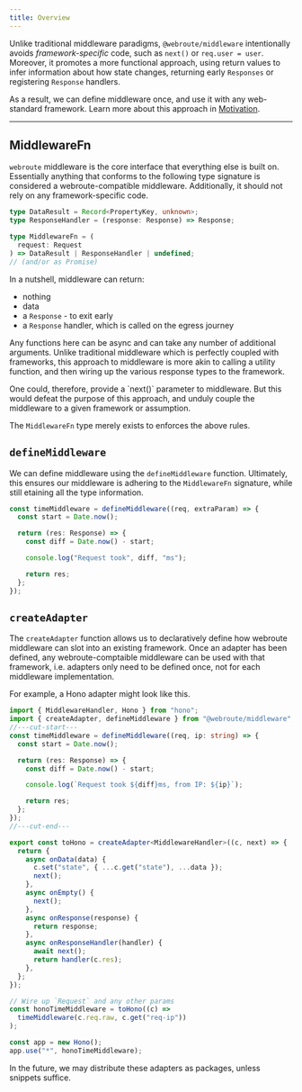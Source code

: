 ```yaml
---
title: Overview
---
```



<Install name="@webroute/middleware" />

Unlike traditional middleware paradigms, `@webroute/middleware` intentionally avoids _framework-specific_ code, such as `next()` or `req.user = user`. Moreover, it promotes a more functional approach, using return values to infer information about how state changes, returning early `Responses` or registering `Response` handlers.

As a result, we can define middleware once, and use it with any web-standard framework. Learn more about this approach in [Motivation](./motivation).

---

## MiddlewareFn

`webroute` middleware is the core interface that everything else is built on. Essentially anything that conforms to the following type signature is considered a webroute-compatible middleware. Additionally, it should not rely on any framework-specific code.

```ts
type DataResult = Record<PropertyKey, unknown>;
type ResponseHandler = (response: Response) => Response;

type MiddlewareFn = (
  request: Request
) => DataResult | ResponseHandler | undefined;
// (and/or as Promise)
```

In a nutshell, middleware can return:

- nothing
- data
- a `Response` - to exit early
- a `Response` handler, which is called on the egress journey

Any functions here can be async and can take any number of additional arguments. Unlike traditional middleware which is perfectly coupled with frameworks, this approach to middleware is more akin to calling a utility function, and then wiring up the various response types to the framework.

<Callout>
  One could, therefore, provide a `next()` parameter to middleware. But this
  would defeat the purpose of this approach, and unduly couple the middleware to
  a given framework or assumption.
</Callout>

The `MiddlewareFn` type merely exists to enforces the above rules.

## `defineMiddleware`

We can define middleware using the `defineMiddleware` function. Ultimately, this ensures our middleware is adhering to the `MiddlewareFn` signature, while still etaining all the type information.

```ts
const timeMiddleware = defineMiddleware((req, extraParam) => {
  const start = Date.now();

  return (res: Response) => {
    const diff = Date.now() - start;

    console.log("Request took", diff, "ms");

    return res;
  };
});
```

## `createAdapter`

The `createAdapter` function allows us to declaratively define how webroute middleware can slot into an existing framework. Once an adapter has been defined, any webroute-comptaible middleware can be used with that framework, i.e. adapters only need to be defined once, not for each middleware implementation.

For example, a Hono adapter might look like this.

```ts twoslash
import { MiddlewareHandler, Hono } from "hono";
import { createAdapter, defineMiddleware } from "@webroute/middleware";
//---cut-start---
const timeMiddleware = defineMiddleware((req, ip: string) => {
  const start = Date.now();

  return (res: Response) => {
    const diff = Date.now() - start;

    console.log(`Request took ${diff}ms, from IP: ${ip}`);

    return res;
  };
});
//---cut-end---

export const toHono = createAdapter<MiddlewareHandler>((c, next) => {
  return {
    async onData(data) {
      c.set("state", { ...c.get("state"), ...data });
      next();
    },
    async onEmpty() {
      next();
    },
    async onResponse(response) {
      return response;
    },
    async onResponseHandler(handler) {
      await next();
      return handler(c.res);
    },
  };
});

// Wire up `Request` and any other params
const honoTimeMiddleware = toHono((c) =>
  timeMiddleware(c.req.raw, c.get("req-ip"))
);

const app = new Hono();
app.use("*", honoTimeMiddleware);
```

In the future, we may distribute these adapters as packages, unless snippets suffice.
